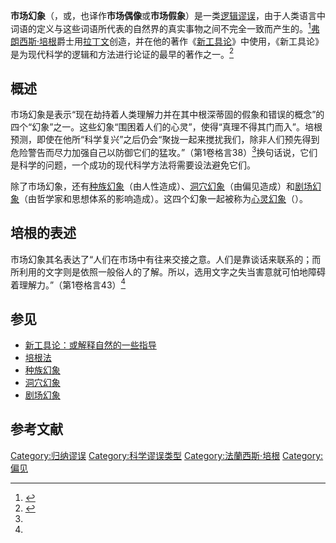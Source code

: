 {{Translating|time=2020-08-25}}
'''市场幻象'''（{{lang-la|Idola fori}}，{{lang-en|Idols of the Market Place}}或{{lang|en|Idols of the Forum}}，也译作'''市场偶像'''或'''市场假象'''）是一类[[逻辑谬误|逻辑谬误]]，由于人类语言中词语的定义与这些词语所代表的自然界的真实事物之间不完全一致而产生的。<ref>{{Cite book|title=西方哲学原著选读 上|last=|first=|publisher=商务印书馆|year=1981年6月|isbn=|location=|pages=|edition=第一版}}</ref>[[弗朗西斯·培根|弗朗西斯·培根]]爵士用[[拉丁文|拉丁文]]创造，并在他的著作《[[新工具论|新工具论]]》中使用，《新工具论》是为现代科学的逻辑和方法进行论证的最早的著作之一。<ref>{{Cite book|title=西方哲学通史：从古希腊哲学到西方现代哲学|last=文聘元|first=|publisher=江西美术出版社|year=2019|isbn=9787548066156|location=|pages=}}</ref>
== 概述 ==
市场幻象是表示“现在劫持着人类理解力并在其中根深蒂固的假象和错误的概念”的四个“幻象”之一。这些幻象“围困着人们的心灵”，使得“真理不得其门而入”。培根预测，即使在他所“科学复兴”之后仍会“聚拢一起来搅扰我们，除非人们预先得到危险警告而尽力加强自己以防御它们的猛攻。”（第1卷格言38）<ref name="book"/>换句话说，它们是科学的问题，一个成功的现代科学方法将需要设法避免它们。

除了市场幻象，还有[[种族幻象|种族幻象]]（由人性造成）、[[洞穴幻象|洞穴幻象]]（由偏见造成）和[[剧场幻象|剧场幻象]]（由哲学家和思想体系的影响造成）。这四个幻象一起被称为[[培根法#心灵幻象|心灵幻象]]（{{lang-la|Idola mentis}}）。

== 培根的表述 ==
市场幻象其名表达了“人们在市场中有往来交接之意。人们是靠谈话来联系的；而所利用的文字则是依照一般俗人的了解。所以，选用文字之失当害意就可怕地障碍着理解力。”（第1卷格言43）<ref name="book"/>

== 参见 ==

* [[新工具论：或解释自然的一些指导|新工具论：或解释自然的一些指导]]
* [[培根法|培根法]]
* [[种族幻象|种族幻象]]
* [[洞穴幻象|洞穴幻象]]
* [[剧场幻象|剧场幻象]]

== 参考文献 ==
<references />
{{弗兰西斯·培根}}

[[Category:归纳谬误|Category:归纳谬误]]
[[Category:科学谬误类型|Category:科学谬误类型]]
[[Category:法蘭西斯·培根|Category:法蘭西斯·培根]]
[[Category:偏见|Category:偏见]]